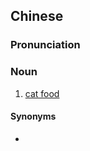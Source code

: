 ==Chinese==
{{zh-forms|s=猫食}}
{{zh-wp}}

===Pronunciation===
{{zh-pron
|m=māoshí,er=y
|c=maau1 sik6
|cat=n
}}

===Noun===
{{zh-noun}}

# [[cat food]]

====Synonyms====
* {{zh-l|貓糧}}